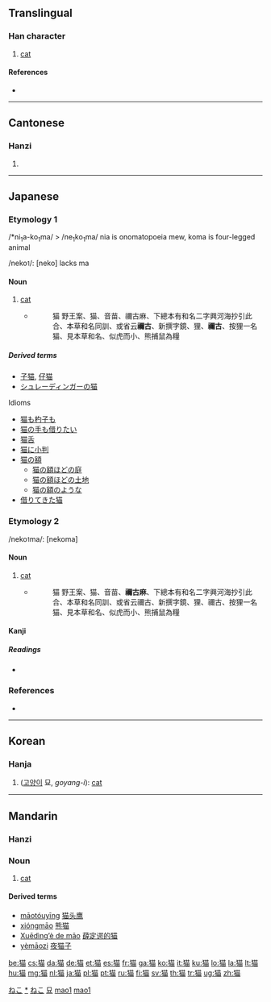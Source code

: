 {{also|貓}}<!-- may be replaced by zh-forms -->
==Translingual==

===Han character===
{{Han char|rn=94|rad=犬|as=09|sn=12|four=|canj=大竹廿田 (KHTW)}}

# [[cat]]

====References====
* {{Han ref|kx=0714.270|dkj=20535|dj=1127.010|hdz=21352.010|uh=732B|ud=29483}}

----

==Cantonese==

===Hanzi===
{{yue-hanzi|jyut=|y=maau1|tra=貓}}

# {{defn|lang=yue|sort=犬09}}

----

==Japanese==

===Etymology 1===

/*ni<sub>1</sub>a-ko<sub>1</sub>ma/ > /ne<sub>1</sub>ko<sub>1</sub>ma/ nia is onomatopoeia mew, koma is four-legged animal

/neko<small>1</small>/: [neko] lacks ma

====Noun====
{{ja-noun|k|hira=ねこ|rom=neko|hidx=ねこ}}

# [[cat]]
#* {{RQ:Wamyō Ruijushō|7|56}}
#*: 猫 野王案、猫、音苗、禰古麻、下總本有和名二字興河海抄引此合、本草和名同訓、或省云'''禰古'''、新撰字鏡、狸、'''禰古'''、按狸一名猫、見本草和名、似虎而小、熊捕鼠為糧

=====Derived terms=====
* [[子猫]], [[仔猫]]
* [[シュレーディンガーの猫]]
;Idioms
* [[猫も杓子も]]
* [[猫の手も借りたい]]
* [[猫舌]]
* [[猫に小判]]
* [[猫の額]]
** [[猫の額ほどの庭]]
** [[猫の額ほどの土地]]
** [[猫の額のような]]
* [[借りてきた猫]]

===Etymology 2===

/neko<small>1</small>ma/: [nekoma]

====Noun====
{{ja-noun|k|hira=ねこま|rom=nekoma|hidx=ねこま}}

# [[cat]]
#* {{RQ:Wamyō Ruijushō|7|56}}
#*: 猫 野王案、猫、音苗、'''禰古麻'''、下總本有和名二字興河海抄引此合、本草和名同訓、或省云禰古、新撰字鏡、狸、禰古、按狸一名猫、見本草和名、似虎而小、熊捕鼠為糧

====Kanji====
{{ja-kanji|grade=c|rs=犬09}}

=====Readings=====
* {{ja-readings|on=[[びょう]] (byō), [[ぼう]] (bō), [[みょう]] (myō)|kun=[[ねこ]] (neko)}}

===References===
* {{R:Wamyō Ruijushō}}

[[Category:1000 Japanese basic words|ねこ]]
[[Category:ja:Cats|*]]
[[Category:ja:Mammals|ねこ]]

----

==Korean==

===Hanja===
{{ko-hanja|hangeul=묘|eumhun=|rv=myo|mr=myo|y=myo}}

# ([[고양이]] 묘, ''goyang-i''): [[cat]]

[[Category:Hanja readings|묘]]

----

==Mandarin==
{{zh-forms|[[猫]]|[[貓]]}}

===Hanzi===
{{cmn-hanzi|tra=貓|pin=[[māo]] ([[mao1]])|wg=mao<sup>1</sup>}}

===Noun===
{{cmn-noun|s|pin=māo|pint=mao1|tra=貓|sim=猫|mw=只|rs=犬09}}

# [[cat]]

====Derived terms====
* [[māotóuyīng]] [[猫头鹰]]
* [[xióngmāo]] [[熊猫]]
* [[Xuēdìng’è de māo]] [[薛定谔的猫]]
* [[yèmāozi]] [[夜猫子]]

[[Category:zh-cn:Mammals|mao1]]
[[Category:zh-cn:Cats|mao1]]

[[be:猫]]
[[cs:猫]]
[[da:猫]]
[[de:猫]]
[[et:猫]]
[[es:猫]]
[[fr:猫]]
[[ga:猫]]
[[ko:猫]]
[[it:猫]]
[[ku:猫]]
[[lo:猫]]
[[la:猫]]
[[lt:猫]]
[[hu:猫]]
[[mg:猫]]
[[nl:猫]]
[[ja:猫]]
[[pl:猫]]
[[pt:猫]]
[[ru:猫]]
[[fi:猫]]
[[sv:猫]]
[[th:猫]]
[[tr:猫]]
[[ug:猫]]
[[zh:猫]]